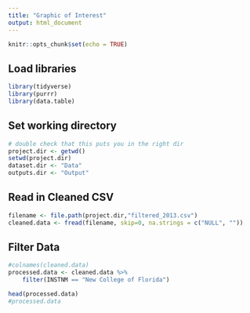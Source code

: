 ```yaml
---
title: "Graphic of Interest"
output: html_document
---
```


```r
knitr::opts_chunk$set(echo = TRUE)
```


## Load libraries  
```r
library(tidyverse)
library(purrr)
library(data.table)
```

## Set working directory  
```r
# double check that this puts you in the right dir
project.dir <- getwd()
setwd(project.dir)
dataset.dir <- "Data"
outputs.dir <- "Output"
```

## Read in Cleaned CSV  
```r
filename <- file.path(project.dir,"filtered_2013.csv")
cleaned.data <- fread(filename, skip=0, na.strings = c("NULL", ""))
```


## Filter Data  

```r
#colnames(cleaned.data)
processed.data <- cleaned.data %>% 
    filter(INSTNM == "New College of Florida")

head(processed.data)
#processed.data
```



